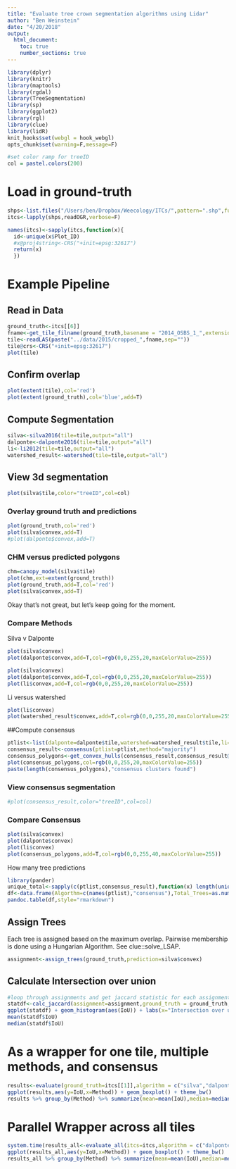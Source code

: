 ```yaml
---
title: "Evaluate tree crown segmentation algorithms using Lidar"
author: "Ben Weinstein"
date: "4/20/2018"
output: 
  html_document:
    toc: true
    number_sections: true
---
```


```r
library(dplyr)
library(knitr)
library(maptools)
library(rgdal)
library(TreeSegmentation)
library(sp)
library(ggplot2)
library(rgl)
library(clue)
library(lidR)
knit_hooks$set(webgl = hook_webgl)
opts_chunk$set(warning=F,message=F)

#set color ramp for treeID
col = pastel.colors(200)

```

# Load in ground-truth
```r
shps<-list.files("/Users/ben/Dropbox/Weecology/ITCs/",pattern=".shp",full.names = T)
itcs<-lapply(shps,readOGR,verbose=F)

names(itcs)<-sapply(itcs,function(x){
  id<-unique(x$Plot_ID)
  #x@proj4string<-CRS("+init=epsg:32617")
  return(x)
  })
```

# Example Pipeline

## Read in Data
```r
ground_truth<-itcs[[6]]
fname<-get_tile_filname(ground_truth,basename = "2014_OSBS_1_",extension = "_colorized.laz")
tile<-readLAS(paste("../data/2015/cropped_",fname,sep=""))
tile@crs<-CRS("+init=epsg:32617")
plot(tile)
```

## Confirm overlap

```r
plot(extent(tile),col='red')
plot(extent(ground_truth),col='blue',add=T)
```

## Compute Segmentation

```r
silva<-silva2016(tile=tile,output="all")
dalponte<-dalponte2016(tile=tile,output="all")
li<-li2012(tile=tile,output="all")
watershed_result<-watershed(tile=tile,output="all")

```

## View 3d segmentation
```r
plot(silva$tile,color="treeID",col=col)
```

### Overlay ground truth and predictions

```r
plot(ground_truth,col='red')
plot(silva$convex,add=T)
#plot(dalponte$convex,add=T)
```

### CHM versus predicted polygons

```r
chm=canopy_model(silva$tile)
plot(chm,ext=extent(ground_truth))
plot(ground_truth,add=T,col='red')
plot(silva$convex,add=T)
```

Okay that's not great, but let's keep going for the moment.

### Compare Methods

Silva v Dalponte
```r
plot(silva$convex)
plot(dalponte$convex,add=T,col=rgb(0,0,255,20,maxColorValue=255))
```

```r
plot(silva$convex)
plot(dalponte$convex,add=T,col=rgb(0,0,255,20,maxColorValue=255))
plot(li$convex,add=T,col=rgb(0,0,255,20,maxColorValue=255))
```

Li versus watershed

```r
plot(li$convex)
plot(watershed_result$convex,add=T,col=rgb(0,0,255,20,maxColorValue=255))
```

##Compute consensus

```r
ptlist<-list(dalponte=dalponte$tile,watershed=watershed_result$tile,li=li$tile,silva=silva$tile)
consensus_result<-consensus(ptlist=ptlist,method="majority")
consensus_polygons<-get_convex_hulls(consensus_result,consensus_result@data$treeID)
plot(consensus_polygons,col=rgb(0,0,255,20,maxColorValue=255))
paste(length(consensus_polygons),"consensus clusters found")
```

### View consensus segmentation
```r
#plot(consensus_result,color="treeID",col=col)
```

### Compare Consensus

```r
plot(silva$convex)
plot(dalponte$convex)
plot(li$convex)
plot(consensus_polygons,add=T,col=rgb(0,0,255,40,maxColorValue=255))
```

How many tree predictions 
```r
library(pander)
unique_total<-sapply(c(ptlist,consensus_result),function(x) length(unique(x@data$treeID)))
df<-data.frame(Algorthm=c(names(ptlist),"consensus"),Total_Trees=as.numeric(unique_total))
pandoc.table(df,style="rmarkdown")
```

## Assign Trees

Each tree is assigned based on the maximum overlap. Pairwise membership is done using a Hungarian Algorithm. See clue::solve_LSAP.

```r
assignment<-assign_trees(ground_truth,prediction=silva$convex)
```

## Calculate Intersection over union

```r
#loop through assignments and get jaccard statistic for each assignment pair
statdf<-calc_jaccard(assignment=assignment,ground_truth = ground_truth,prediction=silva$convex)
ggplot(statdf) + geom_histogram(aes(IoU)) + labs(x="Intersection over union") + theme_bw()
mean(statdf$IoU)
median(statdf$IoU)
```

# As a wrapper for one tile, multiple methods, and consensus
```r
results<-evaluate(ground_truth=itcs[[1]],algorithm = c("silva","dalponte","li"),path_to_tiles="/Users/ben/Dropbox/Weecology/NEON/cropped_",compute_consensus = T)
ggplot(results,aes(y=IoU,x=Method)) + geom_boxplot() + theme_bw()
results %>% group_by(Method) %>% summarize(mean=mean(IoU),median=median(IoU))
```

# Parallel Wrapper across all tiles

```r
system.time(results_all<-evaluate_all(itcs=itcs,algorithm = c("dalponte","silva","li","watershed"),path_to_tiles="/Users/ben/Dropbox/Weecology/NEON/cropped_",cores=4,extra=F,compute_consensus=F))
ggplot(results_all,aes(y=IoU,x=Method)) + geom_boxplot() + theme_bw()
results_all %>% group_by(Method) %>% summarize(mean=mean(IoU),median=median(IoU))
```
